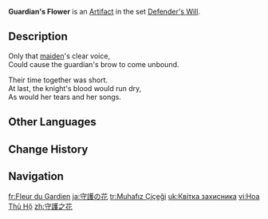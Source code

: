 {{Artifact Infobox
|image = Item Guardian's Flower.png
|set   = Defender's Will
|piece = Flower of Life
}}
{{Description|An iris that was cherished by the [[Rostam|Guardian]]. Unfortunately, the chance never came for it to be given to whom the Guardian loved.}}
'''Guardian's Flower''' is an [[Artifact]] in the set [[Defender's Will]].

==Description==
Only that [[Crimson Witch of Flame|maiden]]'s clear voice,<br>Could cause the guardian's brow to come unbound.

Their time together was short.<br>At last, the knight's blood would run dry,<br>As would her tears and her songs.

==Other Languages==
{{Other Languages
|en      = Guardian's Flower
|zhs     = 守护之花
|zhs_rm  = Shǒuhù zhī Huā
|zht     = 守護之花
|zht_rm  = Shǒuhù zhī Huā
|zh_tl   = Flower of Protection
|ja      = 守護の花
|ja_rm   = Shugo no Hana
|ja_tl   = Flower of Protection
|ko      = 수호의 꽃
|ko_rm   = Suho-ui Kkot
|ko_tl   = Flower of Protection
|es      = Flor del Guardián
|es_tl   = Flower of the Guardian
|fr      = Fleur du Gardien
|fr_tl   = Flower of the Guardian
|ru      = Цветок защитника
|ru_tl   = Guardian's Flower
|th      = Guardian's Flower
|vi      = Hoa Thủ Hộ
|vi_tl   = 
|de      = Wächterblume
|de_tl   = Guardian Flower
|id      = Guardian's Flower
|pt      = Flor do Guarda
|pt_tl   = 
|tr      = Muhafız Çiçeği
|tr_tl   = Guardian Flower
|it      = Fiore del guardiano
|it_tl   = 
}}

==Change History==
{{Change History|1.0}}

==Navigation==
{{Artifact Set Navbox|Defender's Will}}

[[fr:Fleur du Gardien]]
[[ja:守護の花]]
[[tr:Muhafız Çiçeği]]
[[uk:Квітка захисника]]
[[vi:Hoa Thủ Hộ]]
[[zh:守護之花]]